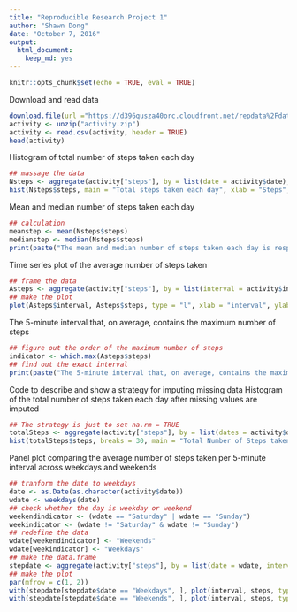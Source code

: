 ```yaml
---
title: "Reproducible Research Project 1"
author: "Shawn Dong"
date: "October 7, 2016"
output: 
  html_document: 
    keep_md: yes
---
```


```r
knitr::opts_chunk$set(echo = TRUE, eval = TRUE)
```

Download and read data

```r
download.file(url ="https://d396qusza40orc.cloudfront.net/repdata%2Fdata%2Factivity.zip", dest = paste(getwd(), "/activity.zip", sep = ""))
activity <- unzip("activity.zip") 
activity <- read.csv(activity, header = TRUE)
head(activity)
```

Histogram of total number of steps taken each day

```r
## massage the data
Nsteps <- aggregate(activity["steps"], by = list(date = activity$date), FUN = sum, na.rm = TRUE)
hist(Nsteps$steps, main = "Total steps taken each day", xlab = "Steps", ylab = "Frequency", breaks = 30)
```

Mean and median number of steps taken each day

```r
## calculation
meanstep <- mean(Nsteps$steps)
medianstep <- median(Nsteps$steps)
print(paste("The mean and median number of steps taken each day is respectively", meanstep, "and", medianstep))
```

Time series plot of the average number of steps taken

```r
## frame the data
Asteps <- aggregate(activity["steps"], by = list(interval = activity$interval), FUN = mean, na.rm = TRUE)
## make the plot
plot(Asteps$interval, Asteps$steps, type = "l", xlab = "interval", ylab = "steps", main = "Time Series Plot of The Average Number of Steps Taken")
```

The 5-minute interval that, on average, contains the maximum number of steps

```r
## figure out the order of the maximum number of steps
indicator <- which.max(Asteps$steps)
## find out the exact interval
print(paste("The 5-minute interval that, on average, contains the maximum number of steps is:", Asteps$interval[indicator]))
```

Code to describe and show a strategy for imputing missing data
Histogram of the total number of steps taken each day after missing values are imputed

```r
## The strategy is just to set na.rm = TRUE
totalSteps <- aggregate(activity["steps"], by = list(dates = activity$date), FUN = sum, na.rm = TRUE)
hist(totalSteps$steps, breaks = 30, main = "Total Number of Steps taken each day", xlab = "Steps", ylab = "Frequency")
```

Panel plot comparing the average number of steps taken per 5-minute interval across weekdays and weekends

```r
## tranform the date to weekdays
date <- as.Date(as.character(activity$date))
wdate <- weekdays(date)
## check whether the day is weekday or weekend
weekendindicator <- (wdate == "Saturday" | wdate == "Sunday")
weekindicator <- (wdate != "Saturday" & wdate != "Sunday")
## redefine the data
wdate[weekendindicator] <- "Weekends"
wdate[weekindicator] <- "Weekdays"
## make the data.frame
stepdate <- aggregate(activity["steps"], by = list(date = wdate, interval = activity$interval), FUN = mean, na.rm = TRUE)
## make the plot
par(mfrow = c(1, 2))
with(stepdate[stepdate$date == "Weekdays", ], plot(interval, steps, type = "l", col = "red", ylim = c(0, 250), main = "Avg.No.steps during Weekdays"))
with(stepdate[stepdate$date == "Weekends", ], plot(interval, steps, type = "l", col = "light blue", ylim = c(0, 250), main = "Avg.No.steps during Weekends"))
```